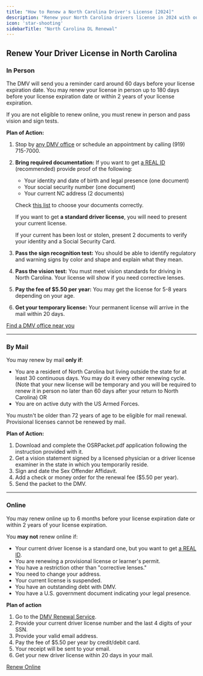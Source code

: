 ```yaml
---
title: "How to Renew a North Carolina Driver's License [2024]"
description: "Renew your North Carolina drivers license in 2024 with our simple, step-by-step guide. Find all the necessary requirements, forms, fees, and online renewal options to ensure a hassle-free experience. Stay legal and avoid fines - start your renewal process now!"
icon: 'star-shooting'
sidebarTitle: "North Carolina DL Renewal"
---
```


## Renew Your Driver License in North Carolina

### In Person

The DMV will send you a reminder card around 60 days before your license expiration date. You may renew your license in person up to 180 days before your license expiration date or within 2 years of your license expiration.

If you are not eligible to renew online, you must renew in person and pass vision and sign tests.

**Plan of Action:**
1. Stop by [any DMV office](https://driving-tests.org/dmv-near-me/) or schedule an appointment by calling (919) 715-7000.
2. **Bring required documentation:** If you want to get [a REAL ID](https://www.ncdot.gov/dmv/license-id/nc-real-id/Pages/default.aspx) (recommended) provide proof of the following:
   - Your identity and date of birth and legal presence (one document)
   - Your social security number (one document)
   - Your current NC address (2 documents)

   Check [this list](https://connect.ncdot.gov/business/DMV/REALIDToolkitDocuments/REAL%20ID%20Requirement%20List.pdf) to choose your documents correctly.

   If you want to get **a standard driver license**, you will need to present your current license.

   If your current has been lost or stolen, present 2 documents to verify your identity and a Social Security Card.
3. **Pass the sign recognition test:** You should be able to identify regulatory and warning signs by color and shape and explain what they mean.
4. **Pass the vision test:** You must meet vision standards for driving in North Carolina. Your license will show if you need corrective lenses.
5. **Pay the fee of $5.50 per year:** You may get the license for 5-8 years depending on your age.
6. **Get your temporary license:** Your permanent license will arrive in the mail within 20 days.

[Find a DMV office near you](https://driving-tests.org/dmv-near-me/)

---

### By Mail

You may renew by mail **only if**:
- You are a resident of North Carolina but living outside the state for at least 30 continuous days. You may do it every other renewing cycle. (Note that your new license will be temporary and you will be required to renew it in person no later than 60 days after your return to North Carolina) OR
- You are on active duty with the US Armed Forces.

You mustn't be older than 72 years of age to be eligible for mail renewal. Provisional licenses cannot be renewed by mail.

**Plan of Action:**
1. Download and complete the OSRPacket.pdf application following the instruction provided with it.
2. Get a vision statement signed by a licensed physician or a driver license examiner in the state in which you temporarily reside.
3. Sign and date the Sex Offender Affidavit.
4. Add a check or money order for the renewal fee ($5.50 per year).
5. Send the packet to the DMV.

---

### Online

You may renew online up to 6 months before your license expiration date or within 2 years of your license expiration.

You **may not** renew online if:
- Your current driver license is a standard one, but you want to get [a REAL ID](https://www.ncdot.gov/dmv/license-id/nc-real-id/Pages/default.aspx).
- You are renewing a provisional license or learner's permit.
- You have a restriction other than "corrective lenses."
- You need to change your address.
- Your current license is suspended.
- You have an outstanding debt with DMV.
- You have a U.S. government document indicating your legal presence.

**Plan of action**
1. Go to the [DMV Renewal Service](https://edmv.ncdot.gov/DriverLicenseRenewal).
2. Provide your current driver license number and the last 4 digits of your SSN.
3. Provide your valid email address.
4. Pay the fee of $5.50 per year by credit/debit card.
5. Your receipt will be sent to your email.
6. Get your new driver license within 20 days in your mail.

[Renew Online](https://edmv.ncdot.gov/DriverLicenseRenewal)